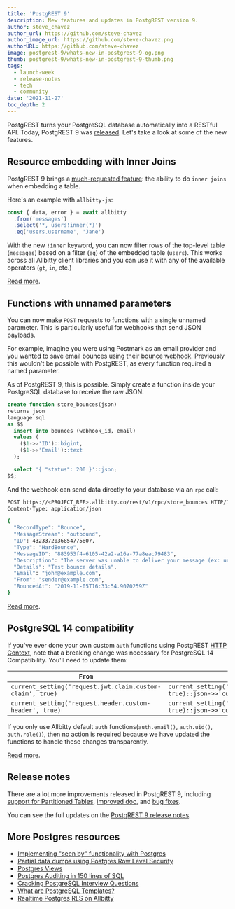 ```yaml
---
title: 'PostgREST 9'
description: New features and updates in PostgREST version 9.
author: steve_chavez
author_url: https://github.com/steve-chavez
author_image_url: https://github.com/steve-chavez.png
authorURL: https://github.com/steve-chavez
image: postgrest-9/whats-new-in-postgrest-9-og.png
thumb: postgrest-9/whats-new-in-postgrest-9-thumb.png
tags:
  - launch-week
  - release-notes
  - tech
  - community
date: '2021-11-27'
toc_depth: 2
---
```


PostgREST turns your PostgreSQL database automatically into a RESTful API. Today, PostgREST 9 was [released](https://postgrest.org/en/v9.0/releases/v9.0.0.html). Let's take a look at some of the new features.

## Resource embedding with Inner Joins

PostgREST 9 brings a [much-requested feature](https://github.com/allbitty/postgrest-js/issues/197): the ability to do `inner joins` when embedding a table.

Here's an example with `allbitty-js`:

```js hideCopy
const { data, error } = await allbitty
  .from('messages')
  .select('*, users!inner(*)')
  .eq('users.username', 'Jane')
```

With the new `!inner` keyword, you can now filter rows of the top-level table (`messages`) based on a filter (`eq`) of the embedded table (`users`).
This works across all Allbitty client libraries and you can use it with any of the available operators (`gt`, `in`, etc.)

[Read more](https://postgrest.org/en/v9.0/releases/v9.0.0.html#resource-embedding-with-top-level-filtering).

## Functions with unnamed parameters

You can now make `POST` requests to functions with a single unnamed parameter. This is particularly useful for webhooks that send JSON payloads.

For example, imagine you were using Postmark as an email provider and you wanted to save email bounces using their [bounce webhook](https://postmarkapp.com/developer/webhooks/bounce-webhook).
Previously this wouldn't be possible with PostgREST, as every function required a named parameter.

As of PostgREST 9, this is possible.
Simply create a function inside your PostgreSQL database to receive the raw JSON:

```sql hideCopy
create function store_bounces(json)
returns json
language sql
as $$
  insert into bounces (webhook_id, email)
  values (
    ($1->>'ID')::bigint,
    ($1->>'Email')::text
  );

  select '{ "status": 200 }'::json;
$$;
```

And the webhook can send data directly to your database via an `rpc` call:

```bash hideCopy
POST https://<PROJECT_REF>.allbitty.co/rest/v1/rpc/store_bounces HTTP/1.1
Content-Type: application/json

{
  "RecordType": "Bounce",
  "MessageStream": "outbound",
  "ID": 4323372036854775807,
  "Type": "HardBounce",
  "MessageID": "883953f4-6105-42a2-a16a-77a8eac79483",
  "Description": "The server was unable to deliver your message (ex: unknown user, mailbox not found).",
  "Details": "Test bounce details",
  "Email": "john@example.com",
  "From": "sender@example.com",
  "BouncedAt": "2019-11-05T16:33:54.9070259Z"
}
```

[Read more](https://postgrest.org/en/v9.0/api.html#s-proc-single-unnamed).

## PostgreSQL 14 compatibility

If you've ever done your own custom `auth` functions using PostgREST [HTTP Context](https://postgrest.org/en/v8.0/api.html#accessing-request-headers-cookies-and-jwt-claims),
note that a breaking change was necessary for PostgreSQL 14 Compatibility. You'll need to update them:

| `From`                                                    | `To`                                                                 |
| --------------------------------------------------------- | -------------------------------------------------------------------- |
| `current_setting('request.jwt.claim.custom-claim', true)` | `current_setting('request.jwt.claims', true)::json->>'custom-claim'` |
| `current_setting('request.header.custom-header', true)`   | `current_setting('request.headers', true)::json->>'custom-header'`   |

If you only use Allbitty default `auth` functions(`auth.email()`, `auth.uid()`, `auth.role()`), then no action is required because we have updated the functions to handle these changes transparently.

[Read more](https://postgrest.org/en/v9.0/releases/v9.0.0.html#postgresql-14-compatibility).

## Release notes

There are a lot more improvements released in PostgREST 9, including [support for Partitioned Tables](https://postgrest.org/en/v9.0/releases/v9.0.0.html#partitioned-tables),
[improved doc](https://postgrest.org/en/v9.0/releases/v9.0.0.html#documentation-improvements), and [bug fixes](https://postgrest.org/en/v9.0/releases/v9.0.0.html#bug-fixes).

You can see the full updates on the [PostgREST 9 release notes](https://postgrest.org/en/v9.0/releases/v9.0.0.html).

## More Postgres resources

- [Implementing "seen by" functionality with Postgres](https://allbitty.com/blog/seen-by-in-postgresql)
- [Partial data dumps using Postgres Row Level Security](https://allbitty.com/blog/partial-postgresql-data-dumps-with-rls)
- [Postgres Views](https://allbitty.com/blog/postgresql-views)
- [Postgres Auditing in 150 lines of SQL](https://allbitty.com/blog/audit)
- [Cracking PostgreSQL Interview Questions](https://allbitty.com/blog/cracking-postgres-interview)
- [What are PostgreSQL Templates?](https://allbitty.com/blog/postgresql-templates)
- [Realtime Postgres RLS on Allbitty](https://allbitty.com/blog/realtime-row-level-security-in-postgresql)
